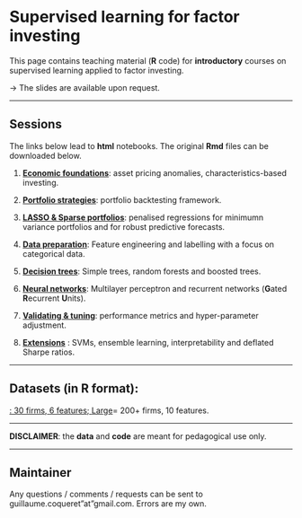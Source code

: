 <br/>  


Supervised learning for factor investing
================
This page contains teaching material (**R** code) for **introductory** courses on supervised learning applied to factor investing.   

$\rightarrow$ The slides are available upon request.

------------------------------------------------------------------------


Sessions
----

The links below lead to **html** notebooks. The original **Rmd** files can be downloaded below.

1.  <a href="files/S1_Foundations.nb.html" target="_blank">**Economic foundations**</a>: asset pricing anomalies, characteristics-based investing.

2.  <a href="files/S2_Portfolio.nb.html" target="_blank">**Portfolio strategies**</a>: portfolio backtesting framework.

3.  <a href="files/S3_Lasso.nb.html" target="_blank">**LASSO & Sparse portfolios**</a>: penalised regressions for minimumn variance portfolios and for robust predictive forecasts.

4.  <a href="files/S4_Data.nb.html" target="_blank">**Data preparation**</a>: Feature engineering and labelling with a focus on categorical data.

5.  <a href="files/S5_Trees.nb.html" target="_blank">**Decision trees**</a>: Simple trees, random forests and boosted trees.

6.  <a href="files/S6_NN.nb.html" target="_blank">**Neural networks**</a>: Multilayer perceptron and recurrent networks (**G**ated **R**ecurrent **U**nits). 

7.  <a href="files/S7_Validation.nb.html" target="_blank">**Validating & tuning**</a>: performance metrics and hyper-parameter adjustment. 

8.  <a href="files/S8_Extensions.nb.html" target="_blank">**Extensions**</a> : SVMs, ensemble learning, interpretability and deflated Sharpe ratios. 


 

---------------------------------


Datasets (in R format):
----------

<a href="https://github.com/shokru/ml_factor/blob/master/material/data.RData" download="Base">: 30 firms, 6 features;  [Large](https://github.com/shokru/ml_factor/blob/master/material/data_full.RData)= 200+ firms, 10 features.  


------------------------------------------------------------------------

**DISCLAIMER**: the **data** and **code** are meant for pedagogical use only. 

------------------------------------------------------------------------


Maintainer
----------

Any questions / comments / requests can be sent to guillaume.coqueret"at"gmail.com. Errors are my own.
